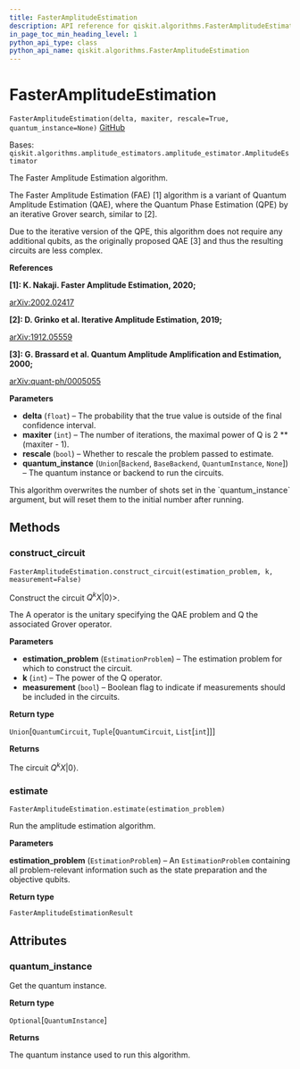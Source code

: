 ```yaml
---
title: FasterAmplitudeEstimation
description: API reference for qiskit.algorithms.FasterAmplitudeEstimation
in_page_toc_min_heading_level: 1
python_api_type: class
python_api_name: qiskit.algorithms.FasterAmplitudeEstimation
---
```


# FasterAmplitudeEstimation

<span id="qiskit.algorithms.FasterAmplitudeEstimation" />

`FasterAmplitudeEstimation(delta, maxiter, rescale=True, quantum_instance=None)` [GitHub](https://github.com/qiskit/qiskit/tree/stable/0.18/qiskit/algorithms/amplitude_estimators/fae.py "view source code")

Bases: `qiskit.algorithms.amplitude_estimators.amplitude_estimator.AmplitudeEstimator`

The Faster Amplitude Estimation algorithm.

The Faster Amplitude Estimation (FAE) \[1] algorithm is a variant of Quantum Amplitude Estimation (QAE), where the Quantum Phase Estimation (QPE) by an iterative Grover search, similar to \[2].

Due to the iterative version of the QPE, this algorithm does not require any additional qubits, as the originally proposed QAE \[3] and thus the resulting circuits are less complex.

**References**

**\[1]: K. Nakaji. Faster Amplitude Estimation, 2020;**

[arXiv:2002.02417](https://arxiv.org/pdf/2003.02417.pdf)

**\[2]: D. Grinko et al. Iterative Amplitude Estimation, 2019;**

[arXiv:1912.05559](http://arxiv.org/abs/1912.05559)

**\[3]: G. Brassard et al. Quantum Amplitude Amplification and Estimation, 2000;**

[arXiv:quant-ph/0005055](http://arxiv.org/abs/quant-ph/0005055)

**Parameters**

*   **delta** (`float`) – The probability that the true value is outside of the final confidence interval.
*   **maxiter** (`int`) – The number of iterations, the maximal power of Q is 2 \*\* (maxiter - 1).
*   **rescale** (`bool`) – Whether to rescale the problem passed to estimate.
*   **quantum\_instance** (`Union`\[`Backend`, `BaseBackend`, `QuantumInstance`, `None`]) – The quantum instance or backend to run the circuits.

<Admonition title="Note" type="note">
  This algorithm overwrites the number of shots set in the `quantum_instance` argument, but will reset them to the initial number after running.
</Admonition>

## Methods

### construct\_circuit

<span id="qiskit.algorithms.FasterAmplitudeEstimation.construct_circuit" />

`FasterAmplitudeEstimation.construct_circuit(estimation_problem, k, measurement=False)`

Construct the circuit $Q^k X |0\rangle>$.

The A operator is the unitary specifying the QAE problem and Q the associated Grover operator.

**Parameters**

*   **estimation\_problem** (`EstimationProblem`) – The estimation problem for which to construct the circuit.
*   **k** (`int`) – The power of the Q operator.
*   **measurement** (`bool`) – Boolean flag to indicate if measurements should be included in the circuits.

**Return type**

`Union`\[`QuantumCircuit`, `Tuple`\[`QuantumCircuit`, `List`\[`int`]]]

**Returns**

The circuit $Q^k X |0\rangle$.

### estimate

<span id="qiskit.algorithms.FasterAmplitudeEstimation.estimate" />

`FasterAmplitudeEstimation.estimate(estimation_problem)`

Run the amplitude estimation algorithm.

**Parameters**

**estimation\_problem** (`EstimationProblem`) – An `EstimationProblem` containing all problem-relevant information such as the state preparation and the objective qubits.

**Return type**

`FasterAmplitudeEstimationResult`

## Attributes

<span id="qiskit.algorithms.FasterAmplitudeEstimation.quantum_instance" />

### quantum\_instance

Get the quantum instance.

**Return type**

`Optional`\[`QuantumInstance`]

**Returns**

The quantum instance used to run this algorithm.

